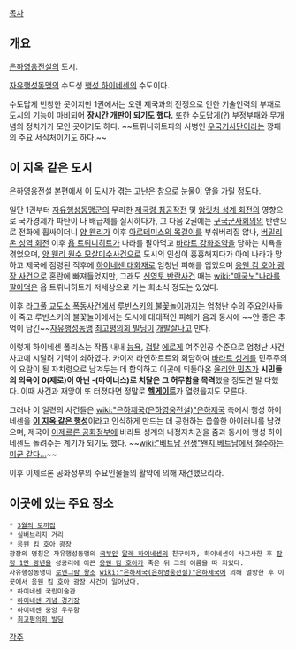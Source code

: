 [[목차]]

== 개요 ==
[[은하영웅전설]]의 도시.

[[자유행성동맹]]의 수도성 [[행성 하이네센]]의 수도이다.

수도답게 번창한 곳이지만 1권에서는 오랜 제국과의 전쟁으로 인한 기술인력의 부재로 도시의 기능이 마비되어 '''장시간 [[개판]]이 되기도 했다.''' 또한 수도답게(?) 부정부패와 무개념의 정치가가 모인 곳이기도 하다. ~~트뤼니히트파의 사병인 [[우국기사단]]이라는 깡패의 주요 서식처이기도 하다.~~

== '''이 지옥 같은 도시''' ==
은하영웅전설 본편에서 이 도시가 겪는 고난은 참으로 눈물이 앞을 가릴 정도다.

일단 1권부터 [[자유행성동맹군]]의 무리한 [[제국령 침공작전]] 및 [[암릿처 성계 회전]]의 영향으로 국가경제가 파탄이 나 배급제를 실시하다가, 그 다음 2권에는 [[구국군사회의]]의 반란으로 전화에 휩싸이더니 [[양 웬리]]가 이후 [[아르테미스의 목걸이]]를 부숴버리질 않나, [[버밀리온 성역 회전]] 이후 [[욥 트뤼니히트]]가 나라를 팔아먹고 [[바라트 강화조약]]을 당하는 치욕을 겪었으며, [[양 웬리 원수 모살미수사건]]으로 도시의 인심이 흉흉해지다가 아예 나라가 망하고 제국에 점령된 직후에 [[하이네센 대화재]]로 엄청난 피해를 입었으며 [[응웬 킴 호아 광장 사건]]으로 혼란에 빠져들었지만, 그래도 [[신영토 반란사건]] 때는 [[wiki:"매국노"나라를 팔아먹은]] 욥 트뤼니히트가 저세상으로 가는 희소식 정도는 있었다.

이후 [[라그풀 교도소 폭동사건]]에서 [[루빈스키의 불꽃놀이]]까지는 엄청난 수의 주요인사들이 죽고 루빈스키의 불꽃놀이에서는 도시에 대대적인 피해가 옴과 동시에 ~~안 좋은 추억이 담긴~~[[자유행성동맹]] [[최고평의회 빌딩]]이 [[개발살]]나고 만다.

이렇게 하이네센 폴리스는 작품 내내 [[능욕]], [[겁탈]] [[에로게]] 여주인공 수준으로 엄청난 사건사고에 시달려 기력이 쇠하였다. 
카이저 라인하르트와 회담하여 [[바라트 성계]]를 민주주의의 요람이 될 자치령으로 남겨두는 데 합의하고 이곳에 되돌아온 [[율리안 민츠]]가 '''시민들의 의욕이 0(제로)이 아닌 -(마이너스)로 치달은 그 허무함을 목격'''했을 정도면 말 다했다. 이때 사건과 재앙이 또 터졌다면 정말로 '''[[헬게이트]]'''가 열렸을지도 모른다.

그러나 이 일련의 사건들은 [[wiki:"은하제국(은하영웅전설)"은하제국]] 측에서 행성 하이네센을 '''[[이 지옥 같은 행성]]'''이라고 인식하게 만드는 데 공헌하는 씁쓸한 아이러니를 남겼으며, 제국이 [[이제르론 공화정부]]에 바라트 성계의 내정자치권을 줌과 동시에 행성 하이네센도 돌려주는 계기가 되기도 했다. ~~[[wiki:"베트남 전쟁"왠지 베트남에서 철수하는 미군 같다...]]~~

이후 이제르론 공화정부의 주요인물들의 활약에 의해 재건했으리라.

== 이곳에 있는 주요 장소 ==
 * [[3월의 토끼집]]
 * 실버브리지 거리
 * 응웬 킴 호아 광장
 광장의 명칭은 자유행성동맹의 [[국부]]인 [[알레 하이네센]]의 친구이자, 하이네센이 사고사한 후 [[장정 1만 광년]]을 성공리에 이끈 [[응웬 킴 호아]]가 죽은 뒤 그의 이름을 따 지었다.
 자유행성동맹이 [[로엔그람 왕조]] [[wiki:"은하제국(은하영웅전설)"은하제국]]에 의해 멸망한 후 이곳에서 [[응웬 킴 호아 광장 사건]]이 일어났다.
 * 하이네센 국립미술관
 * [[하이네센 기념 경기장]]
 * 하이네센 중앙 우주항
 * [[최고평의회 빌딩]]

[[각주]]
